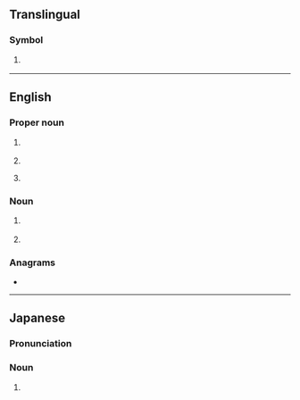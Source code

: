 {{also|ls|Ls|.ls|l's|'ls|L.S.|L&S|L's}}
==Translingual==

===Symbol===
{{mul-symbol}}

# {{ISO 3166|1|2|Lesotho}}
#: {{syn|mul|LSO|qq1={{w|ISO 3166-1 alpha-3|alpha-3}}}}

{{c|mul|Lesotho}}

----

==English==

===Proper noun===
{{en-prop}}

# {{lb|en|astronomy}} {{initialism of|en|Local Supercluster}}
#: {{synonyms|en|LSC}}
# {{initialism of|en|Lower Sorbian}}
# {{lb|en|pathology}} {{initialism of|en|lateral sclerosis}}

===Noun===
{{en-noun|-}}

# {{lb|en|sexuality}} {{initialism of|en|love-shyness}}
# {{lb|en|medicine}} {{initialism of|en|lichen sclerosus}}

===Anagrams===
* {{anagrams|en|a=ls|S & L|S&L|SL|Sl.}}

----

==Japanese==

===Pronunciation===
{{ja-pron|レーザ スキャナ}}

===Noun===
{{ja-noun|レーザ スキャナ}}

# {{abbreviation of|ja|レーザスキャナ|tr=rēza sukyana}}